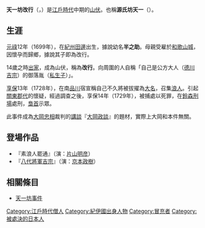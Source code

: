 '''天一坊改行'''（{{jpn|j=天一坊 改行|hg=てんいちぼう かいぎょう|rm=Ten'ichibō Kaigyō}}，{{bd|1699年|7月3日|1729年|5月18日}}）是[[江戶時代|江戶時代]]中期的[[山伏|山伏]]。也稱'''源氏坊天一'''（{{jpn|j=源氏坊 天一|hg=げんじぼう てんいち|rm=Genjibō Ten'ichi}}）。

== 生涯 ==
[[元祿|元祿]]12年（1699年），在[[紀伊國|紀州]][[田邊市|田邊]]出生，據說幼名'''半之助'''。母親受雇於[[和歌山城|和歌山城]]，因懷孕而歸鄉，據說其子即為改行。

14歲之時[[出家|出家]]，成為山伏，稱為'''改行'''。向周圍的人自稱「自己是公方大人（[[德川吉宗|德川吉宗]]）的御落胤（[[私生子|私生子]]）」。

[[享保|享保]]13年（1728年），在南[[品川區|品川]]宿宣稱自己不久將被拔擢為[[大名_(稱謂)|大名]]，召集[[浪人|浪人]]。引起[[關東郡代|關東郡代]]的懷疑，經過調查之後，享保14年（1729年），被捕處以死罪，在[[鈴森刑場|鈴森刑場]]處刑，[[梟首|梟首]]示眾。

此事件成為[[大岡忠相|大岡忠相]]裁判的[[講談|講談]]『[[大岡忠相|大岡政談]]』的題材，實際上大岡和本件無關。

== 登場作品 ==
* 『素浪人罷通』（演：[[片山明彦|片山明彦]]）
* 『[[八代將軍吉宗|八代將軍吉宗]]』（演：[[京本政樹|京本政樹]]）

== 相關條目 ==
* [[天一坊事件|天一坊事件]]

[[Category:江戶時代僧人|Category:江戶時代僧人]]
[[Category:紀伊國出身人物|Category:紀伊國出身人物]]
[[Category:冒充者|Category:冒充者]]
[[Category:被處決的日本人|Category:被處決的日本人]]